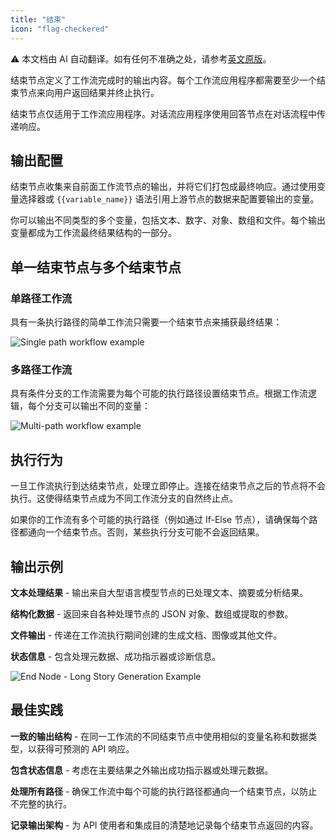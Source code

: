 ```yaml
---
title: "结束"
icon: "flag-checkered"
---
```


<Note> ⚠️ 本文档由 AI 自动翻译。如有任何不准确之处，请参考[英文原版](/en/documentation/pages/nodes/end)。</Note>


结束节点定义了工作流完成时的输出内容。每个工作流应用程序都需要至少一个结束节点来向用户返回结果并终止执行。

<Info>
  结束节点仅适用于工作流应用程序。对话流应用程序使用回答节点在对话流程中传递响应。
</Info>

## 输出配置

结束节点收集来自前面工作流节点的输出，并将它们打包成最终响应。通过使用变量选择器或 `{{variable_name}}` 语法引用上游节点的数据来配置要输出的变量。

你可以输出不同类型的多个变量，包括文本、数字、对象、数组和文件。每个输出变量都成为工作流最终结果结构的一部分。

## 单一结束节点与多个结束节点

### 单路径工作流

具有一条执行路径的简单工作流只需要一个结束节点来捕获最终结果：

<Frame caption="带有一个结束节点的单路径工作流">
  <img src="https://assets-docs.dify.ai/dify-enterprise-mintlify/en/guides/workflow/node/9e43961344d318e09af8d64464d81774.png" alt="Single path workflow example" />
</Frame>

### 多路径工作流

具有条件分支的工作流需要为每个可能的执行路径设置结束节点。根据工作流逻辑，每个分支可以输出不同的变量：

<Frame caption="带有多个结束节点的多路径工作流">
  <img src="https://assets-docs.dify.ai/dify-enterprise-mintlify/en/guides/workflow/node/3cb3f5fea376265bede0a4ac5bcc1ddc.png" alt="Multi-path workflow example" />
</Frame>

## 执行行为

一旦工作流执行到达结束节点，处理立即停止。连接在结束节点之后的节点将不会执行。这使得结束节点成为不同工作流分支的自然终止点。

如果你的工作流有多个可能的执行路径（例如通过 If-Else 节点），请确保每个路径都通向一个结束节点。否则，某些执行分支可能不会返回结果。

## 输出示例

**文本处理结果** - 输出来自大型语言模型节点的已处理文本、摘要或分析结果。

**结构化数据** - 返回来自各种处理节点的 JSON 对象、数组或提取的参数。

**文件输出** - 传递在工作流执行期间创建的生成文档、图像或其他文件。

**状态信息** - 包含处理元数据、成功指示器或诊断信息。

<Frame caption="复杂工作流输出示例">
  <img src="https://assets-docs.dify.ai/dify-enterprise-mintlify/en/guides/workflow/node/a103792790447c1725c1da1176334cae.png" alt="End Node - Long Story Generation Example" />
</Frame>

## 最佳实践

**一致的输出结构** - 在同一工作流的不同结束节点中使用相似的变量名称和数据类型，以获得可预测的 API 响应。

**包含状态信息** - 考虑在主要结果之外输出成功指示器或处理元数据。

**处理所有路径** - 确保工作流中每个可能的执行路径都通向一个结束节点，以防止不完整的执行。

**记录输出架构** - 为 API 使用者和集成目的清楚地记录每个结束节点返回的内容。

